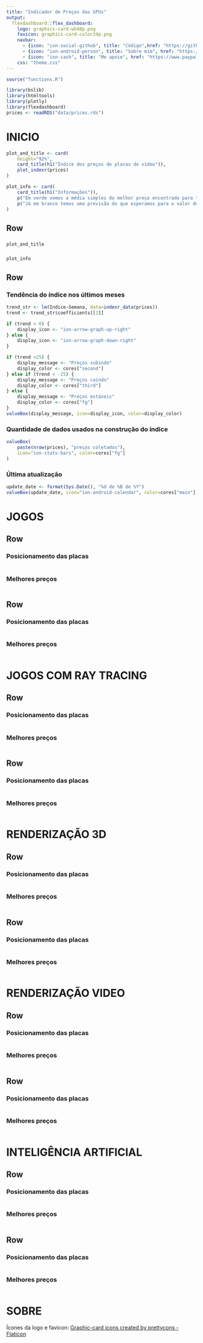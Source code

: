 ```yaml
---
title: "Indicador de Preços das GPUs"
output: 
  flexdashboard::flex_dashboard:
    logo: graphics-card-wh48p.png
    favicon: graphics-card-color24p.png
    navbar:
      - {icon: "ion-social-github", title: "Código",href: "https://github.com/VFLins/Prind_Monitor"}
      - {icon: "ion-android-person", title: "Sobre mim", href: "https://sites.google.com/view/vflins/"}
      - {icon: "ion-cash", title: "Me apoie", href: "https://www.paypal.com/donate/?hosted_button_id=LCT6TBWH4LN8S"}
    css: "theme.css"
---
```


```r
source("functions.R")

library(bslib)
library(htmltools)
library(plotly)
library(flexdashboard)
prices <- readRDS("data/prices.rds")
```

INICIO {data-orientation=rows}
=======================================================================

```r
plot_and_title <- card(
    height="92%",
    card_title(h1("Índice dos preços de placas de vídeo")), 
    plot_indexr(prices)
)

plot_info <- card(
    card_title(h1("Informações")),
    p("Em verde vemos a média simples do melhor preço encontrado para todos os chips gráficos acompanhados aqui, este é nosso índice de preços."),
    p("Já em branco temos uma previsão do que esperamos para o valor do índice até o fim da próxima semana.")
)
```


Row 
-----------------------------------------------------------------------

###

```r
plot_and_title
```

### {data-width=200}

```r
plot_info
```

Row {data-height=80}
-----------------------------------------------------------------------

### Tendência do índice nos últimos meses

```r
trend_str <- lm(Indice~Semana, data=indexr_data(prices))
trend <- trend_str$coefficients[[2]]

if (trend > 0) {
    display_icon <- "ion-arrow-graph-up-right"
} else {
    display_icon <- "ion-arrow-graph-down-right"
}

if (trend >25) {
    display_message <- "Preços subindo"
    display_color <- cores["second"]
} else if (trend < -25) {
    display_message <- "Preços caindo"
    display_color <- cores["third"]
} else {
    display_message <- "Preços estáveis"
    display_color <- cores["fg"]
}
valueBox(display_message, icon=display_icon, color=display_color)
```

### Quantidade de dados usados na construção do índice

```r
valueBox(
    paste(nrow(prices), "preços coletados"),
    icon="ion-stats-bars", color=cores["fg"]
)
```

### Última atualização

```r
update_date <- format(Sys.Date(), "%d de %B de %Y")
valueBox(update_date, icon="ion-android-calendar", color=cores["main"])
```

JOGOS {data-navmenu="PREÇO E PERFORMANCE"}
=======================================================================

Row {data-height=550}
-----------------------------------------------------------------------

### Posicionamento das placas {data-height=550}

```r

```

### Melhores preços {data-height=550}

```r

```


Row {data-height=450}
-----------------------------------------------------------------------

### Posicionamento das placas {data-height=550 data-navmenu="Jogos com Ray Tracing"}

```r

```

### Melhores preços {data-height=550 data-navmenu="Jogos com Ray Tracing"}

```r

```

JOGOS COM RAY TRACING {data-navmenu="PREÇO E PERFORMANCE"}
=======================================================================

Row {data-height=550}
-----------------------------------------------------------------------

### Posicionamento das placas {data-height=550}

```r

```

### Melhores preços {data-height=550}

```r

```

Row {data-height=450}
-----------------------------------------------------------------------

### Posicionamento das placas {data-height=550 data-navmenu="Jogos com Ray Tracing"}

```r

```

### Melhores preços {data-height=550 data-navmenu="Jogos com Ray Tracing"}

```r

```

RENDERIZAÇÃO 3D {data-navmenu="PREÇO E PERFORMANCE"}
=======================================================================

Row {data-height=550}
-----------------------------------------------------------------------

### Posicionamento das placas {data-height=550}

```r

```

### Melhores preços {data-height=550}

```r

```

Row {data-height=450}
-----------------------------------------------------------------------

### Posicionamento das placas {data-height=550 data-navmenu="Jogos com Ray Tracing"}

```r

```

### Melhores preços {data-height=550 data-navmenu="Jogos com Ray Tracing"}

```r

```

RENDERIZAÇÃO VIDEO {data-navmenu="PREÇO E PERFORMANCE"}
=======================================================================

Row {data-height=550}
-----------------------------------------------------------------------

### Posicionamento das placas {data-height=550}

```r

```

### Melhores preços {data-height=550}

```r

```

Row {data-height=450}
-----------------------------------------------------------------------

### Posicionamento das placas {data-height=550 data-navmenu="Jogos com Ray Tracing"}

```r

```

### Melhores preços {data-height=550 data-navmenu="Jogos com Ray Tracing"}

```r

```

INTELIGÊNCIA ARTIFICIAL {data-navmenu="PREÇO E PERFORMANCE"}
=======================================================================

Row {data-height=550}
-----------------------------------------------------------------------

### Posicionamento das placas {data-height=550}

```r

```

### Melhores preços {data-height=550}

```r

```

Row {data-height=450}
-----------------------------------------------------------------------

### Posicionamento das placas {data-height=550 data-navmenu="Jogos com Ray Tracing"}

```r

```

### Melhores preços {data-height=550 data-navmenu="Jogos com Ray Tracing"}

```r

```

SOBRE
======================================================================

Ícones da logo e favicon: <a href="https://www.flaticon.com/free-icons/graphic-card" title="graphic-card icons">Graphic-card icons created by prettycons - Flaticon</a>
